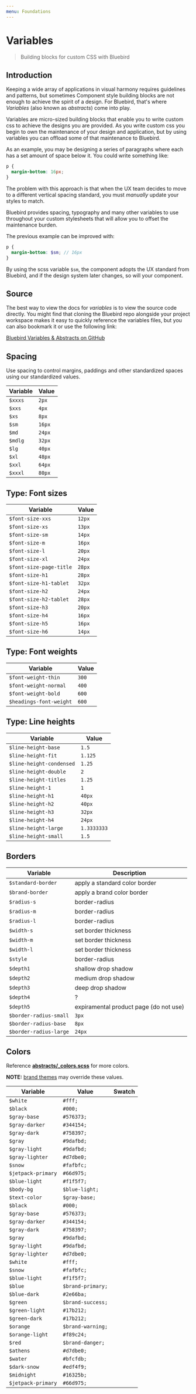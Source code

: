 ```yaml
---
menu: Foundations
---
```



# Variables

> Building blocks for custom CSS with Bluebird

## Introduction

Keeping a wide array of applications in visual harmony requires guidelines and patterns, but sometimes Component style building blocks are not enough to achieve the spirit of a design. For Bluebird, that's where _Variables_ (also known as _abstracts_) come into play.

Variables are micro-sized building blocks that enable you to write custom css to achieve the designs you are provided. As you write custom css you begin to own the maintenance of your design and application, but by using variables you can offload some of that maintenance to Bluebird.

As an example, you may be designing a series of paragraphs where each has a set amount of space below it. You could write something like:

```scss
p {
  margin-bottom: 16px;
}
```

The problem with this approach is that when the UX team decides to move to a different vertical spacing standard, you must _manually_ update your styles to match.

Bluebird provides spacing, typography and many other variables to use throughout your custom stylesheets that will allow you to offset the maintenance burden.

The previous example can be improved with:

```scss
p {
  margin-bottom: $sm; // 16px
}
```

By using the scss variable `$sm`, the component adopts the UX standard from Bluebird, and if the design system later changes, so will your component.

## Source

The best way to view the docs for _variables_ is to view the source code directly. You might find that cloning the Bluebird repo alongside your project workspace makes it easy to quickly reference the variables files, but you can also bookmark it or use the following link:

[Bluebird Variables & Abstracts on GitHub](https://github.com/enduranceinternational/bluebird/tree/master/packages/theme/src/abstracts)

## Spacing

Use spacing to control margins, paddings and other standardized spaces using our standardized values.

| Variable | Value  |
| -------- | ------ |
| `$xxxs`  | `2px`  |
| `$xxs`   | `4px`  |
| `$xs`    | `8px`  |
| `$sm`    | `16px` |
| `$md`    | `24px` |
| `$mdlg`  | `32px` |
| `$lg`    | `40px` |
| `$xl`    | `48px` |
| `$xxl`   | `64px` |
| `$xxxl`  | `80px` |

## Type: Font sizes

| Variable                | Value  |
| ----------------------- | ------ |
| `$font-size-xxs`        | `12px` |
| `$font-size-xs`         | `13px` |
| `$font-size-sm`         | `14px` |
| `$font-size-m`          | `16px` |
| `$font-size-l`          | `20px` |
| `$font-size-xl`         | `24px` |
| `$font-size-page-title` | `28px` |
| `$font-size-h1`         | `28px` |
| `$font-size-h1-tablet`  | `32px` |
| `$font-size-h2`         | `24px` |
| `$font-size-h2-tablet`  | `28px` |
| `$font-size-h3`         | `20px` |
| `$font-size-h4`         | `16px` |
| `$font-size-h5`         | `16px` |
| `$font-size-h6`         | `14px` |

## Type: Font weights

| Variable                | Value |
| ----------------------- | ----- |
| `$font-weight-thin`     | `300` |
| `$font-weight-normal`   | `400` |
| `$font-weight-bold`     | `600` |
| `$headings-font-weight` | `600` |

## Type: Line heights

| Variable                 | Value       |
| ------------------------ | ----------- |
| `$line-height-base`      | `1.5`       |
| `$line-height-fit`       | `1.125`     |
| `$line-height-condensed` | `1.25`      |
| `$line-height-double`    | `2`         |
| `$line-height-titles`    | `1.25`      |
| `$line-height-1`         | `1`         |
| `$line-height-h1`        | `40px`      |
| `$line-height-h2`        | `40px`      |
| `$line-height-h3`        | `32px`      |
| `$line-height-h4`        | `24px`      |
| `$line-height-large`     | `1.3333333` |
| `$line-height-small`     | `1.5`       |

## Borders

| Variable               | Description                            |
| ---------------------- | -------------------------------------- |
| `$standard-border`     | apply a standard color border          |
| `$brand-border`        | apply a brand color border             |
| `$radius-s`            | border-radius                          |
| `$radius-m`            | border-radius                          |
| `$radius-l`            | border-radius                          |
| `$width-s`             | set border thickness                   |
| `$width-m`             | set border thickness                   |
| `$width-l`             | set border thickness                   |
| `$style`               | border-radius                          |
| `$depth1`              | shallow drop shadow                    |
| `$depth2`              | medium drop shadow                     |
| `$depth3`              | deep drop shadow                       |
| `$depth4`              | ?                                      |
| `$depth5`              | expiramental product page (do not use) |
| `$border-radius-small` | `3px`                                  |
| `$border-radius-base`  | `8px`                                  |
| `$border-radius-large` | `24px`                                 |

## Colors

Reference **[abstracts/\_colors.scss](https://github.com/enduranceinternational/bluebird/blob/master/packages/theme/src/abstracts/_colors.scss)** for more colors.

**NOTE:** [brand themes](https://github.com/enduranceinternational/bluebird/tree/master/packages/theme/src/themes) may override these values.

| Variable           | Value             | Swatch                     |
| ------------------ | ----------------- | -------------------------- |
| `$white`           | `#fff;`           | <Swatch color="#fff" />    |
| `$black`           | `#000;`           | <Swatch color="#000" />    |
| `$gray-base`       | `#576373;`        | <Swatch color="#576373" /> |
| `$gray-darker`     | `#344154;`        | <Swatch color="#344154" /> |
| `$gray-dark`       | `#758397;`        | <Swatch color="#758397" /> |
| `$gray`            | `#9dafbd;`        | <Swatch color="#9dafbd" /> |
| `$gray-light`      | `#9dafbd;`        | <Swatch color="#9dafbd" /> |
| `$gray-lighter`    | `#d7dbe0;`        | <Swatch color="#d7dbe0" /> |
| `$snow`            | `#fafbfc;`        | <Swatch color="#fafbfc" /> |
| `$jetpack-primary` | `#66d975;`        | <Swatch color="#66d975" /> |
| `$blue-light`      | `#f1f5f7;`        | <Swatch color="#f1f5f7" /> |
| `$body-bg`         | `$blue-light;`    |                            |
| `$text-color`      | `$gray-base;`     |                            |
| `$black`           | `#000;`           | <Swatch color="#000" />    |
| `$gray-base`       | `#576373;`        | <Swatch color="#576373" /> |
| `$gray-darker`     | `#344154;`        | <Swatch color="#344154" /> |
| `$gray-dark`       | `#758397;`        | <Swatch color="#758397" /> |
| `$gray`            | `#9dafbd;`        | <Swatch color="#9dafbd" /> |
| `$gray-light`      | `#9dafbd;`        | <Swatch color="#9dafbd" /> |
| `$gray-lighter`    | `#d7dbe0;`        | <Swatch color="#d7dbe0" /> |
| `$white`           | `#fff;`           | <Swatch color="#fff" />    |
| `$snow`            | `#fafbfc;`        | <Swatch color="#fafbfc" /> |
| `$blue-light`      | `#f1f5f7;`        | <Swatch color="#f1f5f7" /> |
| `$blue`            | `$brand-primary;` |                            |
| `$blue-dark`       | `#2e66ba;`        | <Swatch color="#2e66ba" /> |
| `$green`           | `$brand-success;` |                            |
| `$green-light`     | `#17b212;`        | <Swatch color="#17b212" /> |
| `$green-dark`      | `#17b212;`        | <Swatch color="#17b212" /> |
| `$orange`          | `$brand-warning;` |                            |
| `$orange-light`    | `#f89c24;`        | <Swatch color="#f89c24" /> |
| `$red`             | `$brand-danger;`  |                            |
| `$athens`          | `#d7dbe0;`        | <Swatch color="#d7dbe0" /> |
| `$water`           | `#bfcfdb;`        | <Swatch color="#bfcfdb" /> |
| `$dark-snow`       | `#edf4f9;`        | <Swatch color="#edf4f9" /> |
| `$midnight`        | `#16325b;`        | <Swatch color="#16325b" /> |
| `$jetpack-primary` | `#66d975;`        | <Swatch color="#66d975" /> |
